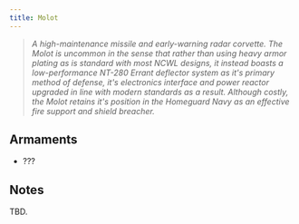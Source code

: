 ```yaml
---
title: Molot
---
```



> *A high-maintenance missile and early-warning radar corvette. The Molot is uncommon in the sense that rather than using heavy armor plating as is standard with most NCWL designs, it instead boasts a low-performance NT-280 Errant deflector system as it's primary method of defense, it's electronics interface and power reactor upgraded in line with modern standards as a result. Although costly, the Molot retains it's position in the Homeguard Navy as an effective fire support and shield breacher.*


## Armaments

* ???

## Notes

TBD.